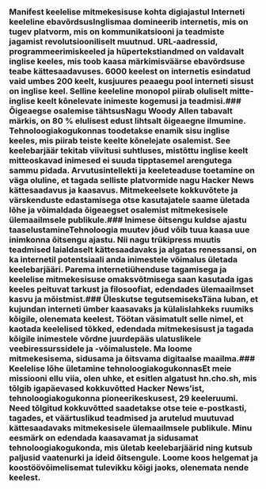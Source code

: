 
<Steps>

### Manifest keelelise mitmekesisuse kohta digiajastul Interneti keeleline ebavõrdsusInglismaa domineerib internetis, mis on tugev platvorm, mis on kommunikatsiooni ja teadmiste jagamist revolutsiooniliselt muutnud. URL-aadressid, programmeerimiskeeled ja hüpertekstiandmed on valdavalt inglise keeles, mis toob kaasa märkimisväärse ebavõrdsuse teabe kättesaadavuses. 6000 keelest on internetis esindatud vaid umbes 200 keelt, kusjuures peaaegu pool interneti sisust on inglise keel. Selline keeleline monopol piirab oluliselt mitte-inglise keelt kõnelevate inimeste kogemusi ja teadmisi.### Õigeaegse osalemise tähtsusNagu Woody Allen tabavalt märkis, on 80 % elulisest edust lihtsalt õigeaegne ilmumine. Tehnoloogiakogukonnas toodetakse enamik sisu inglise keeles, mis piirab teiste keelte kõnelejate osalemist. See keelebarjäär tekitab viivitusi suhtluses, mistõttu inglise keelt mitteoskavad inimesed ei suuda tipptasemel arengutega sammu pidada. Arvutusintellekti ja keeleteaduse toetamine on väga oluline, et tagada selliste platvormide nagu Hacker News kättesaadavus ja kaasavus. Mitmekeelsete kokkuvõtete ja värskenduste edastamisega otse kasutajatele saame ületada lõhe ja võimaldada õigeaegset osalemist mitmekesisele ülemaailmsele publikule.### Inimese õitsengu kuldse ajastu taaselustamineTehnoloogia muutev jõud võib tuua kaasa uue inimkonna õitsengu ajastu. Nii nagu trükipress muutis teadmised laialdaselt kättesaadavaks ja algatas renessansi, on ka internetil potentsiaali anda inimestele võimalus ületada keelebarjääri. Parema internetiühenduse tagamisega ja keelelise mitmekesisuse omaksvõtmisega saan kasutada igas keeles peituvat tarkust ja filosoofiat, edendades ülemaailmset kasvu ja mõistmist.### Üleskutse tegutsemiseksTäna luban, et kujundan interneti ümber kaasavaks ja külalislahkeks ruumiks kõigile, olenemata keelest. Töötan väsimatult selle nimel, et kaotada keelelised tõkked, edendada mitmekesisust ja tagada kõigile inimestele võrdne juurdepääs ulatuslikele veebiressurssidele ja -võimalustele. Ma loome mitmekesisema, sidusama ja õitsvama digitaalse maailma.### Keelelise lõhe ületamine tehnoloogiakogukonnasEt meie missiooni ellu viia, olen uhke, et esitlen algatust hn.cho.sh, mis tõlgib igapäevased kokkuvõtted Hacker News'ist, tehnoloogiakogukonna pioneerikeskusest, 29 keeleruumi. Need tõlgitud kokkuvõtted saadetakse otse teie e-postkasti, tagades, et väärtuslikud teadmised ja arutelud muutuvad kättesaadavaks mitmekesisele ülemaailmsele publikule. Minu eesmärk on edendada kaasavamat ja sidusamat tehnoloogiakogukonda, mis ületab keelebarjäärid ning kutsub paljusid vaatenurki ja ideid õitsengule. Loome koos helgemat ja koostöövõimelisemat tulevikku kõigi jaoks, olenemata nende keelest.</Steps>

